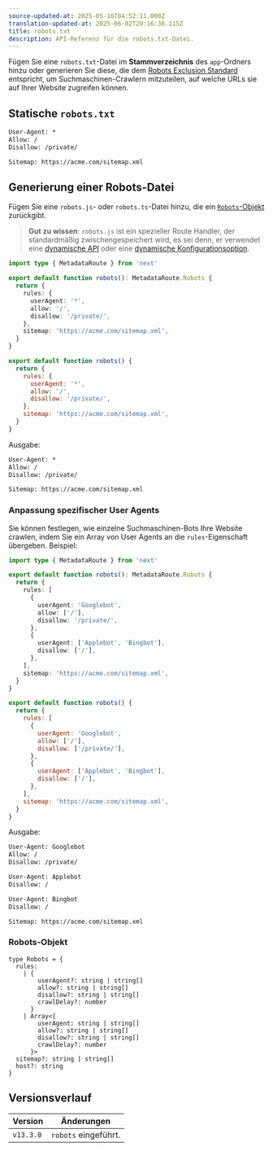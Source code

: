 ```yaml
---
source-updated-at: 2025-05-16T04:52:11.000Z
translation-updated-at: 2025-06-02T20:16:36.115Z
title: robots.txt
description: API-Referenz für die robots.txt-Datei.
---
```


Fügen Sie eine `robots.txt`-Datei im **Stammverzeichnis** des `app`-Ordners hinzu oder generieren Sie diese, die dem [Robots Exclusion Standard](https://en.wikipedia.org/wiki/Robots.txt#Standard) entspricht, um Suchmaschinen-Crawlern mitzuteilen, auf welche URLs sie auf Ihrer Website zugreifen können.

## Statische `robots.txt`

```txt filename="app/robots.txt"
User-Agent: *
Allow: /
Disallow: /private/

Sitemap: https://acme.com/sitemap.xml
```

## Generierung einer Robots-Datei

Fügen Sie eine `robots.js`- oder `robots.ts`-Datei hinzu, die ein [`Robots`-Objekt](#robots-objekt) zurückgibt.

> **Gut zu wissen**: `robots.js` ist ein spezieller Route Handler, der standardmäßig zwischengespeichert wird, es sei denn, er verwendet eine [dynamische API](/docs/app/deep-dive/caching#dynamic-apis) oder eine [dynamische Konfigurationsoption](/docs/app/deep-dive/caching#segment-config-options).

```ts filename="app/robots.ts" switcher
import type { MetadataRoute } from 'next'

export default function robots(): MetadataRoute.Robots {
  return {
    rules: {
      userAgent: '*',
      allow: '/',
      disallow: '/private/',
    },
    sitemap: 'https://acme.com/sitemap.xml',
  }
}
```

```js filename="app/robots.js" switcher
export default function robots() {
  return {
    rules: {
      userAgent: '*',
      allow: '/',
      disallow: '/private/',
    },
    sitemap: 'https://acme.com/sitemap.xml',
  }
}
```

Ausgabe:

```txt
User-Agent: *
Allow: /
Disallow: /private/

Sitemap: https://acme.com/sitemap.xml
```

### Anpassung spezifischer User Agents

Sie können festlegen, wie einzelne Suchmaschinen-Bots Ihre Website crawlen, indem Sie ein Array von User Agents an die `rules`-Eigenschaft übergeben. Beispiel:

```ts filename="app/robots.ts" switcher
import type { MetadataRoute } from 'next'

export default function robots(): MetadataRoute.Robots {
  return {
    rules: [
      {
        userAgent: 'Googlebot',
        allow: ['/'],
        disallow: '/private/',
      },
      {
        userAgent: ['Applebot', 'Bingbot'],
        disallow: ['/'],
      },
    ],
    sitemap: 'https://acme.com/sitemap.xml',
  }
}
```

```js filename="app/robots.js" switcher
export default function robots() {
  return {
    rules: [
      {
        userAgent: 'Googlebot',
        allow: ['/'],
        disallow: ['/private/'],
      },
      {
        userAgent: ['Applebot', 'Bingbot'],
        disallow: ['/'],
      },
    ],
    sitemap: 'https://acme.com/sitemap.xml',
  }
}
```

Ausgabe:

```txt
User-Agent: Googlebot
Allow: /
Disallow: /private/

User-Agent: Applebot
Disallow: /

User-Agent: Bingbot
Disallow: /

Sitemap: https://acme.com/sitemap.xml
```

### Robots-Objekt

```tsx
type Robots = {
  rules:
    | {
        userAgent?: string | string[]
        allow?: string | string[]
        disallow?: string | string[]
        crawlDelay?: number
      }
    | Array<{
        userAgent: string | string[]
        allow?: string | string[]
        disallow?: string | string[]
        crawlDelay?: number
      }>
  sitemap?: string | string[]
  host?: string
}
```

## Versionsverlauf

| Version   | Änderungen               |
| --------- | ------------------------ |
| `v13.3.0` | `robots` eingeführt.     |
